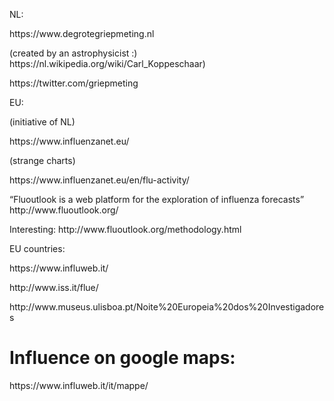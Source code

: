 



NL:

https://www.degrotegriepmeting.nl 

(created by an astrophysicist :) https://nl.wikipedia.org/wiki/Carl_Koppeschaar)

https://twitter.com/griepmeting

EU:

(initiative of NL)

https://www.influenzanet.eu/
 
(strange charts)

https://www.influenzanet.eu/en/flu-activity/

"Fluoutlook is a web platform for the exploration of influenza forecasts"
http://www.fluoutlook.org/

Interesting:
http://www.fluoutlook.org/methodology.html


EU countries:

https://www.influweb.it/

http://www.iss.it/flue/

http://www.museus.ulisboa.pt/Noite%20Europeia%20dos%20Investigadores



# Influence on google maps:

https://www.influweb.it/it/mappe/


